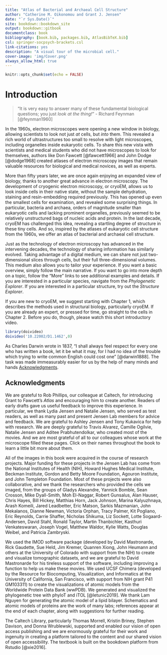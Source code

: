 ```yaml
--- 
title: "Atlas of Bacterial and Archaeal Cell Structure"
author: "Catherine M. Oikonomou and Grant J. Jensen"
date: "`r Sys.Date()`"
site: bookdown::bookdown_site
output: bookdown::gitbook
documentclass: book
bibliography: [book.bib, packages.bib, AtlasBibTeX.bib]
csl: springer-socpsych-brackets.csl
link-citations: yes
description: "A visual tour of the microbial cell."
cover-image: 'img/Cover.png'
always_allow_html: true
---
```


```r
knitr::opts_chunk$set(echo = FALSE)
```

# Introduction {-#introduction}

>“It is very easy to answer many of these fundamental biological questions; you just *look at the thing!*”
- Richard Feynman [@feynman1960]

In the 1960s, electron microscopes were opening a new window in biology, allowing scientists to look not just *at* cells, but *into* them. This revealed a rich world of ultrastructures too small to resolve with light microscopes, including organelles inside eukaryotic cells. To share this new vista with scientists and medical students who did not have microscopes to look for themselves, authors like Don Fawcett [@fawcett1966] and John Dodge [@dodge1968] created atlases of electron microscopy images that remain valuable resources for biological and medical novices, as well as experts.

More than fifty years later, we are once again enjoying an expanded view of biology, thanks to another great advance in electron microscopy. The development of cryogenic electron microscopy, or cryoEM, allows us to look inside cells in their native state, without the sample dehydration, staining and resin-embedding required previously. This has opened up even the smallest cells for examination, and revealed some surprising things. In particular, bacteria and archaea, orders of magnitude smaller than eukaryotic cells and lacking prominent organelles, previously seemed to be relatively unstructured bags of nucleic acids and protein. In the last decade, cryoEM has challenged this idea, revealing a startling degree of structure in these tiny cells. And so, inspired by the atlases of eukaryotic cell structure from the 1960s, we offer an atlas of bacterial and archaeal cell structure.

Just as the technology of electron microscopy has advanced in the intervening decades, the technology of sharing information has similarly evolved. Taking advantage of a digital medium, we can share not just two-dimensional slices through cells, but their full three-dimensional volumes. This medium also allows you to tailor your experience. If you want a basic overview, simply follow the main narrative. If you want to go into more depth on a topic, follow the "More" links to see additional examples and details. If you are interested in a particular species, navigate from the *Phylogenetic Explorer*. If you are interested in a particular structure, try out the *Structure Explorer*. 

If you are new to cryoEM, we suggest starting with Chapter 1, which describes the methods used in structural biology, particularly cryoEM. If you are already an expert, or pressed for time, go straight to the cells in Chapter 2. Before you do, though, please watch this short introductory video.

```R
library(doivideo)
doivideo('10.22002/D1.1462',0)
```
As Charles Darwin wrote in 1837, "I shall always feel respect for every one who has written a book, let it be what it may, for I had no idea of the trouble which trying to write common English could cost one" [@darwin1888].  The task was made immeasurably easier for us by the help of many minds and hands [Acknowledgments].


## Acknowledgments {-#acknowledgments}

We are grateful to Rob Phillips, our colleague at Caltech, for introducing Grant to Fawcett's *Atlas* and encouraging him to create another. Readers of early drafts gave us useful feedback to improve this experience. In particular, we thank Lydia Jensen and Natalie Jensen, who served as test readers, as well as many past and present Jensen Lab members for advice and feedback. We are grateful to Ashley Jensen and Tony Kukavica for help with research. We are deeply grateful to Travis Alvarez, Camille Ogilvie, Natalie Jensen and Aditee Prabhutendolkar, who created most of the movies. And we are most grateful of all to our colleagues whose work at the microscope filled these pages. Click on their names throughout the book to learn a little bit more about them.

All of the images in this book were acquired in the course of research projects. Major funding for these projects in the Jensen Lab has come from the National Institutes of Health (NIH), Howard Hughes Medical Institute, Beckman Institute, Gordon and Betty Moore Foundation, Agouron Institute, and John Templeton Foundation. Most of these projects were also collaborative, and we thank the researchers who provided the cells we imaged, from the groups of Gladys Alexandre, Yannick Bomble, Sean Crosson, Mike Dyall-Smith, Moh El-Naggar, Robert Gunsalus, Alan Hauser, Chris Hayes, Bill Hickey, Matthias Horn, Jack Johnson, Marina Kalyuzhnaya, Arash Komeili, Jared Leadbetter, Eric Matson, Sarkis Mazmanian, John Mekalanos, Dianne Newman, Victoria Orphan, Tracy Palmer, Kit Pogliano, Eric Reynolds, Carrie Shaffer, Nicholas Shikuma, Liz Sockett, Lotte Sogaard-Andersen, David Stahl, Ronald Taylor, Martin Thanbichler, Kasthuri Venkateswaran, Joseph Vogel, Matthew Waldor, Kylie Watts, Douglas Weibel, and Patricia Zambryski.

We used the IMOD software package (developed by David Mastronarde, Rick Gaudette, Sue Held, Jim Kremer, Quanren Xiong, John Heumann and others at the University of Colorado with support from the NIH) to create and visualize tomographic datasets, and we are grateful to David Mastronarde for his tireless support of the software, including improving a function to help us make these movies. We used UCSF Chimera (developed by the Resource for Biocomputing, Visualization, and Informatics at the University of California, San Francisco, with support from NIH grant P41 GM103311) to create the visualizations of atomic models from the Worldwide Protein Data Bank (wwPDB). We generated and visualized the phylogenetic tree with phyloT and iTOL [@letunic2019]. We thank Lam Nguyen for generating the atomic model of a lipid bilayer. Schematics and atomic models of proteins are the work of many labs; references appear at the end of each chapter, along with suggestions for further reading.

The Caltech Library, particularly Thomas Morrell, Kristin Briney, Stephen Davison, and Donna Wrublewski, supported and enabled our vision of open access publishing and we are enormously grateful for their work and ingenuity in creating a platform tailored to the content and our shared vision of open accessibility. The textbook is built on the bookdown platform from Rstudio [@xie2016].
